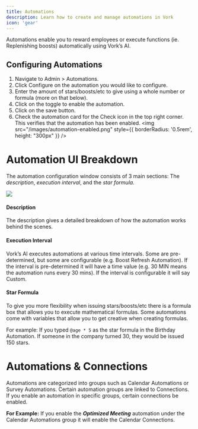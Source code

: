 ```yaml
---
title: Automations
description: Learn how to create and manage automations in Vork
icon: 'gear'
---
```


Automations enable you to reward employees or execute functions (ie. Replenishing boosts) automatically using Vork’s AI.

## Configuring Automations

1. Navigate to Admin > Automations.
2. Click Configure on the automation you would like to configure.
3. Enter the amount of stars/boosts/etc to give using a whole number or formula (more on that below).
4. Click on the toggle to enable the automation.
5. Click on the save button.
6. Check the automation card for the Check icon in the top right corner. This verifies that the automation has been enabled.
    <img src="/images/automation-enabled.png" style={{ borderRadius: '0.5rem', height: "300px" }} />


# Automation UI Breakdown
The automation configuration window consists of 3 main sections: The _description_, _execution interval_, and the _star formula_.

<Frame>
    <img src="/images/automation_ui.png" style={{ borderRadius: '0.5rem' }} />
</Frame>

#### Description

The description gives a detailed breakdown of how the automation works behind the scenes.

#### Execution Interval

Vork’s AI executes automations at various time intervals. Some are pre-determined, but some are configurable (e.g. Boost Refresh Automation). If the interval is pre-determined it will have a time value (e.g. 30 MIN means the automation runs every 30 mins). If the interval is configurable it will say Custom.

#### Star Formula

To give you more flexibility when issuing stars/boosts/etc there is a formula box that allows you to execute mathematical formulas. Some automations come with variables that allow you to get creative when creating formulas.

For example: If you typed `@age * 5` as the star formula in the Birthday Automation. If someone in the company turned 30, they would be issued 150 stars.

# Automations & Connections

Automations are categorized into groups such as Calendar Automations or Survey Automations. Certain automation groups are linked to Connections. If you enable an automation in specific groups, certain connections be enabled.

**For Example:** If you enable the **_Optimized Meeting_** automation under the Calendar Automations group it will enable the Calendar Connections.